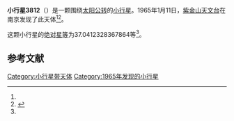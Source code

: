 {{Infobox planet
| bgcolour = #FFFFC0
| name = 3812 Lidaksum
| symbol = 
| image = 
| caption = 
| discovery = yes
| discovery_ref = 
| discoverer = [[紫金山天文台|紫金山天文台]]
| discovery_site = [[南京|南京]] 
| discovered = 1965年1月11日
| designations = yes
| mp_name = 
| named_after = 
| alt_names = 1965 AK1/ 1982 BU2
| mp_category = [[主带小行星|主带小行星]]
| orbit_ref = <ref name="a">[http://ssd.jpl.nasa.gov/sbdb.cgi?sstr=3812 3812 Lidaksum] {{Wayback|url=http://ssd.jpl.nasa.gov/sbdb.cgi?sstr=3812 |date=20200917161433 }}，小行星數據庫瀏覽器（JPL Small-Body Database Browser）－[[美国国家航空航天局|美国国家航空航天局]]喷气推进实验室</ref>
| epoch = 2456400.5 (2013年4月18日更新)
| aphelion = {{convert|3.546859124205343|AU|km|3|abbr=on|lk=out}}
| perihelion = {{convert|2.801600448309685|AU|km|3|abbr=on}}
| semimajor = {{convert|3.174229786257514|AU|km|3|abbr=on}}
| eccentricity = 0.117392049
| period = 2065.646354 [[日|日]]<br />5.66[[儒略年|儒略年]]
| avg_speed = 
| inclination = 18.4189719117197
| asc_node = 123.0161733692999
| mean_anomaly = 
| arg_peri = 37.0412328367864
| satellites = 
| physical_characteristics = yes
| dimensions = 
| mass = 
| density = 
| surface_grav = 
| escape_velocity = 
| sidereal_day = 
| axial_tilt = 
| pole_ecliptic_lat = 
| pole_ecliptic_lon = 
| albedo = 
| temperatures= 
| temp_name1 = 
| mean_temp_1 = 
| max_temp_1 = 
| temp_name2 = 
| max_temp_2 = 
| spectral_type = 
| abs_magnitude = 37.0412328367864
}}

'''小行星3812'''（{{lang-en|3812 Lidaksum}}）是一颗围绕[[太阳|太阳]][[公转|公转]]的[[小行星|小行星]]。1965年1月11日，[[紫金山天文台|紫金山天文台]]在南京发现了此天体<ref name="a" /><ref>{{cite news|title=小行星列表|url=http://cfa-www.harvard.edu/iau/lists/NumberedMPs.txt|accessdate=2013-07-08|newspaper=哈佛大学|archive-date=2008-05-17|archive-url=https://web.archive.org/web/20080517010638/http://cfa-www.harvard.edu/iau/lists/NumberedMPs.txt|dead-url=no}}</ref>。

这颗小行星的[[绝对星等|绝对星等]]为37.0412328367864等<ref name="a" />。

==参考文献==
{{reflist}}
{{Minor Planet Number|[[小行星3811|小行星3811]]|[[小行星3813|小行星3813]]}}

{{小天体}}

[[Category:小行星带天体|Category:小行星带天体]]
[[Category:1965年发现的小行星|Category:1965年发现的小行星]]

{{asteroid-stub}}